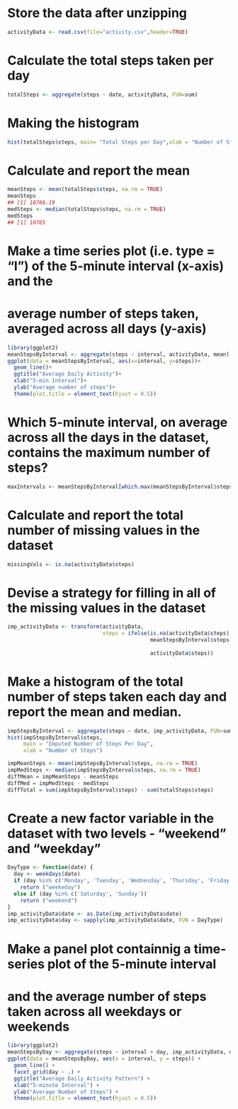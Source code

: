 # Store the data after unzipping
```{r}
activityData <- read.csv(file="activity.csv",header=TRUE)
```
# Calculate the total steps taken per day
```{r}
totalSteps <- aggregate(steps ~ date, activityData, FUN=sum)
```
# Making the histogram
```{r}
hist(totalSteps$steps, main= "Total Steps per Day",xlab = "Number of Steps")
```
# Calculate and report the mean
```{r}
meanSteps <- mean(totalSteps$steps, na.rm = TRUE)
meanSteps
## [1] 10766.19
medSteps <- median(totalSteps$steps, na.rm = TRUE)
medSteps
## [1] 10765
```
# Make a time series plot (i.e. type = "l") of the 5-minute interval (x-axis) and the 
# average number of steps taken, averaged across all days (y-axis)
```{r}
library(ggplot2)
meanStepsByInterval <- aggregate(steps ~ interval, activityData, mean)
ggplot(data = meanStepsByInterval, aes(x=interval, y=steps))+
  geom_line()+
  ggtitle("Average Daily Activity")+
  xlab("5-min Interval")+
  ylab("Average number of steps")+
  theme(plot.title = element_text(hjust = 0.5))
```
# Which 5-minute interval, on average across all the days in the dataset, contains the maximum number of steps?
```{r}
maxIntervals <- meanStepsByInterval[which.max(meanStepsByInterval$steps),]
```
# Calculate and report the total number of missing values in the dataset
```{r}
missingVals <- is.na(activityData$steps)
```
# Devise a strategy for filling in all of the missing values in the dataset
```{r}
imp_activityData <- transform(activityData,
                              steps = ifelse(is.na(activityData$steps),
                                             meanStepsByInterval$steps[match(activityData$interval,
                                                                             meanStepsByInterval$interval)],
                                             activityData$steps))
```
# Make a histogram of the total number of steps taken each day and report the mean and median.
```{r}
impStepsByInterval <- aggregate(steps ~ date, imp_activityData, FUN=sum)
hist(impStepsByInterval$steps,
     main = "Imputed Number of Steps Per Day",
     xlab = "Number of Steps")

impMeanSteps <- mean(impStepsByInterval$steps, na.rm = TRUE)
impMedSteps <- median(impStepsByInterval$steps, na.rm = TRUE)
diffMean = impMeanSteps - meanSteps
diffMed = impMedSteps - medSteps
diffTotal = sum(impStepsByInterval$steps) - sum(totalSteps$steps)
```
# Create a new factor variable in the dataset with two levels - "weekend" and "weekday"
```{r}
DayType <- function(date) {
  day <- weekdays(date)
  if (day %in% c('Monday', 'Tuesday', 'Wednesday', 'Thursday', 'Friday'))
    return ("weekeday")
  else if (day %in% c('Saturday', 'Sunday'))
    return ("weekend")
}
imp_activityData$date <- as.Date(imp_activityData$date)
imp_activityData$day <- sapply(imp_activityData$date, FUN = DayType)
```
# Make a panel plot containnig a time-series plot of the 5-minute interval
# and the average number of steps taken across all weekdays or weekends
```{r}
library(ggplot2)
meanStepsByDay <- aggregate(steps ~ interval + day, imp_activityData, mean)
ggplot(data = meanStepsByDay, aes(x = interval, y = steps)) + 
  geom_line() +
  facet_grid(day ~ .) +
  ggtitle("Average Daily Activity Pattern") +
  xlab("5-minute Interval") +
  ylab("Average Number of Steps") +
  theme(plot.title = element_text(hjust = 0.5))
```
